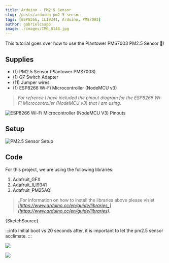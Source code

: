 ```yaml
---
title: Arduino - PM2.5 Sensor
slug: /posts/arduino-pm2-5-sensor
tags: [ESP8266, ILI9341, Arduino, PMS7003]
author: gabrielcsapo
image: ./images/IMG_8148.jpg
---
```



This tutorial goes over how to use the Plantower PMS7003 PM2.5 Sensor 💨!

## Supplies

- (1) PM2.5 Sensor (Plantower PMS7003)
- (1) G7 Switch Adapter
- (11) Jumper wires
- (1) ESP8266 Wi-Fi Microcontroller (NodeMCU v3)

> _For refrence I have included the pinout diagram for the ESP8266 Wi-Fi Microcontroller (NodeMCU v3) that I am using._

![ESP8266 Wi-Fi Microcontroller (NodeMCU V3) Pinouts](./images/image-1.png)

## Setup

![PM2.5 Sensor Setup](./images/arduino-pm2.5-sensor_bb.png)

## Code

For this project, we are using the following libraries:

1. Adafruit_GFX
2. Adafruit_ILI9341
3. Adafruit_PM25AQI

> _For information on how to install the libraries above please visist _[_https://www.arduino.cc/en/guide/libraries_](https://www.arduino.cc/en/guide/libraries)_._

<CodeBlock language="cpp" showLineNumbers={true}>
  {SketchSource}
</CodeBlock>

:::info
Initial boot vs 20 seconds after, it is important to let the pm2.5 sensor acclimate.
:::

![](./images/IMG_8142.jpg)

![](./images/IMG_8143.jpg)
